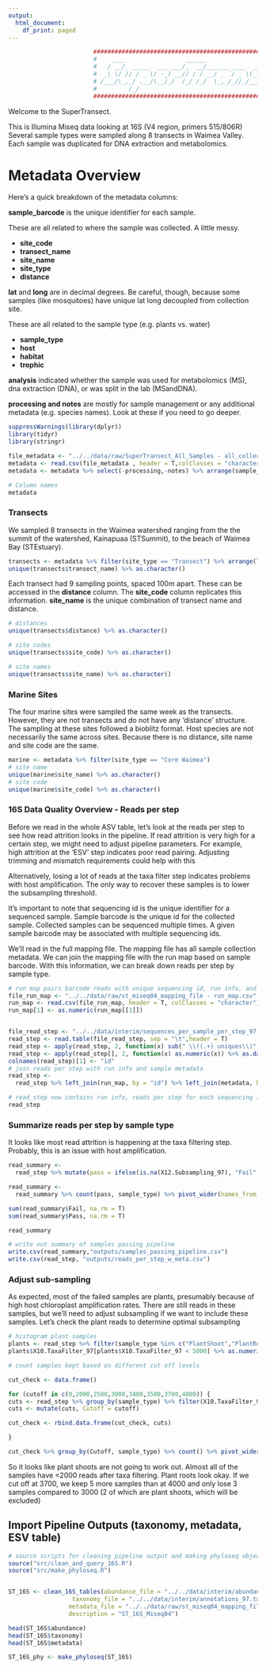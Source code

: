 ```yaml
---
output:
  html_document:
    df_print: paged
---
```


```r
                        ###############################################################
                        #    ____                 ______                          __  #
                        #   / __/_ _____  ___ ___/_  __/______ ____  ___ ___ ____/ /_ #
                        #  _\ \/ // / _ \/ -_) __// / / __/ _ `/ _ \(_-</ -_) __/ __/ #
                        # /___/\_,_/ .__/\__/_/  /_/ /_/  \_,_/_//_/___/\__/\__/\__/  #
                        #         /_/                                                 #
                        ###############################################################
```

Welcome to the SuperTransect. 

This is Illumina Miseq data looking at 16S (V4 region, primers 515/806R)
Several sample types were sampled along 8 transects in Waimea Valley. 
Each sample was duplicated for DNA extraction and metabolomics. 

# Metadata Overview
Here's a quick breakdown of the metadata columns:

**sample_barcode** is the unique identifier for each sample.

These are all related to where the sample was collected. A little messy.

* **site_code**
* **transect_name**
* **site_name**
* **site_type**
* **distance** 

**lat** and **long** are in decimal degrees. Be careful, though, because some samples (like mosquitoes) have unique lat long decoupled from collection site.

These are all related to the sample type (e.g. plants vs. water)

* **sample_type**
* **host** 
* **habitat**
* **trophic** 

**analysis** indicated whether the sample was used for metabolomics (MS), dna extraction (DNA), or was split in the lab (MSandDNA).

**processing and notes** are mostly for sample management or any additional metadata (e.g. species names). Look at these if you need to go deeper.


```r
suppressWarnings(library(dplyr))
library(tidyr)
library(stringr)

file_metadata <- "../../data/raw/SuperTransect_All_Samples - all_collected_samples.csv"
metadata <- read.csv(file_metadata , header = T,colClasses = "character")
metadata <- metadata %>% select(-processing,-notes) %>% arrange(sample_id)

# Column names
metadata
```
### Transects

We sampled 8 transects in the Waimea watershed ranging from the the summit of the watershed, Kainapuaa (STSummit), to the beach of Waimea Bay (STEstuary).
```r
transects <- metadata %>% filter(site_type == "Transect") %>% arrange(lat)
unique(transects$transect_name) %>% as.character()

```

Each transect had 9 sampling points, spaced 100m apart. These can be accessed in the **distance** column.
The **site_code** column replicates this information. **site_name** is the unique combination of transect name and distance.

```r
# distances
unique(transects$distance) %>% as.character()

# site codes
unique(transects$site_code) %>% as.character()

# site names
unique(transects$site_name) %>% as.character()
```

### Marine Sites

The four marine sites were sampled the same week as the transects. However, they are not transects and do not have any 'distance' structure.
The sampling at these sites followed a bioblitz format. Host species are not necessarily the same across sites.
Because there is no distance, site name and site code are the same.


```r
marine <- metadata %>% filter(site_type == "Core Waimea")
# site name
unique(marine$site_name) %>% as.character()
# site code
unique(marine$site_code) %>% as.character()

```


### 16S Data Quality Overview - Reads per step

Before we read in the whole ASV table, let's look at the reads per step to see how read attrition looks in the pipeline.
If read attrition is very high for a certain step, we might need to adjust pipeline parameters.
For example, high attrition at the 'ESV' step indicates poor read pairing. 
Adjusting trimming and mismatch requirements could help with this

Alternatively, losing a lot of reads at the taxa filter step indicates problems with host amplification.
The only way to recover these samples is to lower the subsampling threshold. 

It's important to note that sequencing id is the unique identifier for a sequenced sample.
Sample barcode is the unique id for the collected sample. Collected samples can be sequenced multiple times.
A given sample barcode may be associated with multiple sequencing ids. 

We'll read in the full mapping file. The mapping file has all sample collection metadata.
We can join the mapping file with the run map based on sample barcode.
With this information, we can break down reads per step by sample type. 

```r

# run map pairs barcode reads with unique sequencing id, run info, and primer info. 
file_run_map <- "../../data/raw/st_miseq04_mapping_file - run_map.csv"
run_map <- read.csv(file_run_map, header = T, colClasses = "character")
run_map[1] <- as.numeric(run_map[[1]])


file_read_step <- "../../data/interim/sequences_per_sample_per_step_97.tsv"
read_step <- read.table(file_read_step, sep = "\t",header = T)
read_step <- apply(read_step, 2, function(x) sub(" \\((.+) uniques\\)","",x))
read_step <- apply(read_step[], 2, function(x) as.numeric(x)) %>% as.data.frame()
colnames(read_step)[1] <- "id"
# join reads per step with run info and sample metadata
read_step <-
  read_step %>% left_join(run_map, by = "id") %>% left_join(metadata, by = "sample_barcode")

# read_step now contains run info, reads per step for each sequencing id, and sample metadata.
read_step

```

### Summarize reads per step by sample type
It looks like most read attrition is happening at the taxa filtering step.
Probably, this is an issue with host amplification.


```r
read_summary <-
  read_step %>% mutate(pass = ifelse(is.na(X12.Subsampling_97), "Fail", "Pass"))

read_summary <-
  read_summary %>% count(pass, sample_type) %>% pivot_wider(names_from = pass, values_from = n) %>% arrange(desc(Fail))

sum(read_summary$Fail, na.rm = T)
sum(read_summary$Pass, na.rm = T)

read_summary

# write out summary of samples passing pipeline
write.csv(read_summary,"outputs/samples_passing_pipeline.csv")
write.csv(read_step, "outputs/reads_per_step_w_meta.csv")

```

### Adjust sub-sampling
As expected, most of the failed samples are plants, presumably because of high host chloroplast amplification rates. 
There are still reads in these samples, but we'll need to adjust subsampling if we want to include these samples.
Let's check the plant reads to determine optimal subsampling


```r
# histogram plant samples
plants <- read_step %>% filter(sample_type %in% c("PlantShoot","PlantRoot"))
plants$X10.TaxaFilter_97[plants$X10.TaxaFilter_97 < 5000] %>% as.numeric() %>% hist(breaks = 20, main = "Plant samples under 5000 reads")

# count samples kept based on different cut off levels

cut_check <- data.frame()

for (cutoff in c(0,2000,2500,3000,3400,3500,3700,4000)) {
cuts <- read_step %>% group_by(sample_type) %>% filter(X10.TaxaFilter_97 > cutoff)
cuts <- mutate(cuts, Cutoff = cutoff)

cut_check <- rbind.data.frame(cut_check, cuts)

}

cut_check %>% group_by(Cutoff, sample_type) %>% count() %>% pivot_wider(names_from = Cutoff, values_from = n)

```

So it looks like plant shoots are not going to work out. Almost all of the samples have <2000 reads after taxa filtering.
Plant roots look okay. If we cut off at 3700, we keep 5 more samples than at 4000 and only lose 3 samples compared to 3000 (2 of which are plant shoots, which will be excluded)

## Import Pipeline Outputs (taxonomy, metadata, ESV table)

```r
# source scripts for cleaning pipeline output and making phyloseq object
source("src/clean_and_query_16S.R")
source("src/make_phyloseq.R")


ST_16S <- clean_16S_tables(abundance_file = "../../data/interim/abundance_table_97.shared",
                  taxonomy_file = "../../data/interim/annotations_97.taxonomy",
                 metadata_file = "../../data/raw/st_miseq04_mapping_file - mapping_new.csv",
                 description = "ST_16S_Miseq04")

head(ST_16S$abundance)
head(ST_16S$taxonomy)
head(ST_16S$metadata)

ST_16S_phy <- make_phyloseq(ST_16S)



```


